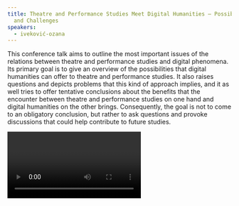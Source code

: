 ```yaml
---
title: Theatre and Performance Studies Meet Digital Humanities – Possibilities
  and Challenges
speakers:
  - iveković-ozana
---
```

This conference talk aims to outline the most important issues of the relations between theatre and performance studies and digital phenomena. Its primary goal is to give an overview of the possibilities that digital humanities can offer to theatre and performance studies. It also raises questions and depicts problems that this kind of approach implies, and it as well tries to offer tentative conclusions about the benefits that the encounter between theatre and performance studies on one hand and digital humanities on the other brings. Consequently, the goal is not to come to an obligatory conclusion, but rather to ask questions and provoke discussions that could help contribute to future studies.

<Video provider="youtube" id="D7v6-KTtSAE" />
